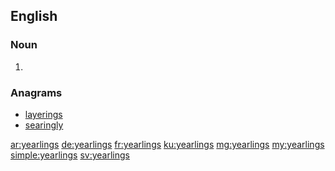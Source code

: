 ==English==

===Noun===
{{head|en|plural}}

# {{plural of|yearling|lang=en}}

===Anagrams===
* [[layerings#English|layerings]]
* [[searingly#English|searingly]]

[[ar:yearlings]]
[[de:yearlings]]
[[fr:yearlings]]
[[ku:yearlings]]
[[mg:yearlings]]
[[my:yearlings]]
[[simple:yearlings]]
[[sv:yearlings]]